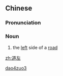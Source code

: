 ==Chinese==
{{zh-forms}}

===Pronunciation===
{{zh-pron
|m=dàozuǒ
|cat=n
}}

===Noun===
{{zh-noun}}

# {{lb|zh|literary}} the [[left]] side of a [[road]]

[[Category:Mandarin literary terms|dao4zuo3]]

[[zh:道左]]